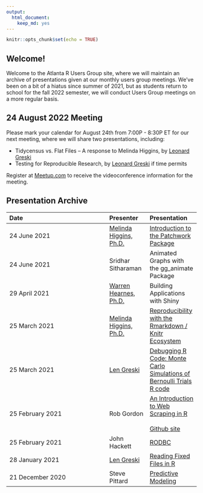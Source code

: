 ```yaml
---
output: 
  html_document: 
    keep_md: yes
---
```


```r
knitr::opts_chunk$set(echo = TRUE)
```

## Welcome!

Welcome to the Atlanta R Users Group site, where we will maintain an archive of presentations given at our monthly users group meetings. We've been on a bit of a hiatus since summer of 2021, but as students return to school for the fall 2022 semester, we will conduct Users Group meetings on a more regular basis. 

## 24 August 2022 Meeting

Please mark your calendar for August 24th from 7:00P - 8:30P ET for our next meeting, where we will share two presentations, including:

* Tidycensus vs. Flat Files -- A response to Melinda Higgins, by [Leonard Greski](https://bit.ly/2Q5rmp7)
* Testing for Reproducible Research, by [Leonard Greski](https://bit.ly/2Q5rmp7) if time permits 

Register at [Meetup.com](https://bit.ly/3AjT1Kx) to receive the videoconference information for the meeting. 

## Presentation Archive

|Date|Presenter|Presentation|
|:---------|:---|:---- |
|24 June 2021|[Melinda Higgins, Ph.D.](http://bit.ly/3eYC7XL)|[Introduction to the Patchwork Package](https://melindahiggins2000.github.io/AtlantaRUsers_24June2021/)|
|24 June 2021|Sridhar Sitharaman|Animated Graphs with the gg_animate Package|
|29 April 2021|[Warren Hearnes, Ph.D.](https://bit.ly/3zor6Xs)|Building Applications with Shiny|
|25 March 2021|[Melinda Higgins, Ph.D.](http://bit.ly/3eYC7XL)|[Reproducibility with the Rmarkdown / Knitr Ecosystem](https://bit.ly/3cmtWmo)|
|25 March 2021|[Len Greski](https://bit.ly/3kPEgpf)|[Debugging R Code: Monte Carlo Simulations of Bernoulli Trials](https://bit.ly/3damdqV)<br>[R code](https://bit.ly/3feEEgO)|
|25 February 2021|Rob Gordon|[An Introduction to Web Scraping in R](http://bit.ly/3qWogUR)<br><br> [Github site](http://bit.ly/3uJ3x9E)|
|25 February 2021|John Hackett|[RODBC](http://bit.ly/3dMPppD)|
|28 January 2021|[Len Greski](https://bit.ly/3kPEgpf)|[Reading Fixed Files in R](https://bit.ly/2ZgadgR)|
|21 December 2020| Steve Pittard|[Predictive Modeling](http://bit.ly/3qp2IA7)|







